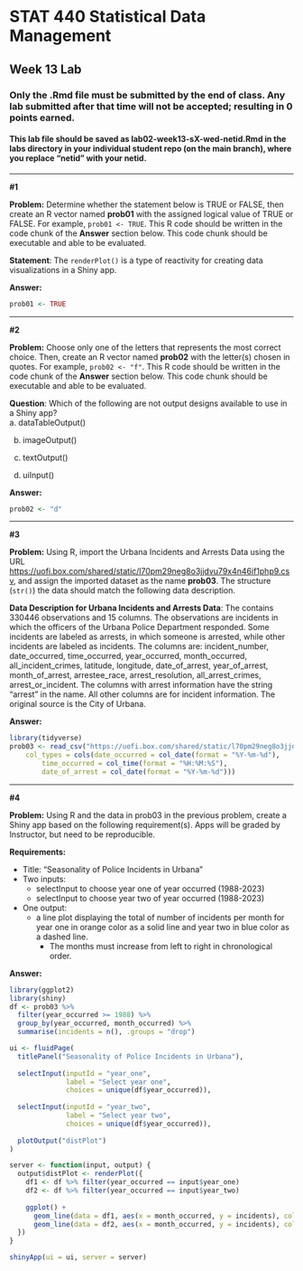 # STAT 440 Statistical Data Management

## Week 13 Lab

### Only the .Rmd file must be submitted by the end of class. Any lab submitted after that time will not be accepted; resulting in 0 points earned.

#### This lab file should be saved as lab02-week13-sX-wed-netid.Rmd in the labs directory in your individual student repo (on the main branch), where you replace "netid" with your netid.

------------------------------------------------------------------------

**#1**

**Problem:** Determine whether the statement below is TRUE or FALSE, then create an R vector named **prob01** with the assigned logical value of TRUE or FALSE. For example, `prob01 <- TRUE`. This R code should be written in the code chunk of the **Answer** section below. This code chunk should be executable and able to be evaluated.

**Statement**: The `renderPlot()` is a type of reactivity for creating data visualizations in a Shiny app.

**Answer:**

```r
prob01 <- TRUE
```

------------------------------------------------------------------------

**#2**

**Problem:** Choose only one of the letters that represents the most correct choice. Then, create an R vector named **prob02** with the letter(s) chosen in quotes. For example, `prob02 <- "f"`. This R code should be written in the code chunk of the **Answer** section below. This code chunk should be executable and able to be evaluated.

**Question**: Which of the following are not output designs available to use in a Shiny app?\
a. dataTableOutput()

b.  imageOutput()

c.  textOutput()

d.  uiInput()

**Answer:**

```r
prob02 <- "d"

```

------------------------------------------------------------------------

**#3**

**Problem:** Using R, import the Urbana Incidents and Arrests Data using the URL <https://uofi.box.com/shared/static/l70pm29neg8o3jjdvu79x4n46if1php9.csv>, and assign the imported dataset as the name **prob03**. The structure (`str()`) the data should match the following data description.

**Data Description for Urbana Incidents and Arrests Data**: The contains 330446 observations and 15 columns. The observations are incidents in which the officers of the Urbana Police Department responded. Some incidents are labeled as arrests, in which someone is arrested, while other incidents are labeled as incidents. The columns are: incident_number, date_occurred, time_occurred, year_occurred, month_occurred, all_incident_crimes, latitude, longitude, date_of_arrest, year_of_arrest, month_of_arrest, arrestee_race, arrest_resolution, all_arrest_crimes, arrest_or_incident. The columns with arrest information have the string "arrest" in the name. All other columns are for incident information. The original source is the City of Urbana.

**Answer:**

```r
library(tidyverse)
prob03 <- read_csv("https://uofi.box.com/shared/static/l70pm29neg8o3jjdvu79x4n46if1php9.csv", 
    col_types = cols(date_occurred = col_date(format = "%Y-%m-%d"), 
        time_occurred = col_time(format = "%H:%M:%S"), 
        date_of_arrest = col_date(format = "%Y-%m-%d")))
```

------------------------------------------------------------------------

**#4**

**Problem:** Using R and the data in prob03 in the previous problem, create a Shiny app based on the following requirement(s). Apps will be graded by Instructor, but need to be reproducible.

**Requirements:**

-   Title: "Seasonality of Police Incidents in Urbana"
-   Two inputs:
    -   selectInput to choose year one of year occurred (1988-2023)
    -   selectInput to choose year two of year occurred (1988-2023)
-   One output:
    -   a line plot displaying the total of number of incidents per month for year one in orange color as a solid line and year two in blue color as a dashed line.
        -   The months must increase from left to right in chronological order.

**Answer:**

```r
library(ggplot2)
library(shiny)
df <- prob03 %>%
  filter(year_occurred >= 1988) %>%
  group_by(year_occurred, month_occurred) %>%
  summarise(incidents = n(), .groups = "drop")

ui <- fluidPage(
  titlePanel("Seasonality of Police Incidents in Urbana"),
  
  selectInput(inputId = "year_one",
              label = "Select year one",
              choices = unique(df$year_occurred)),
  
  selectInput(inputId = "year_two",
              label = "Select year two",
              choices = unique(df$year_occurred)),
  
  plotOutput("distPlot")
)

server <- function(input, output) {
  output$distPlot <- renderPlot({
    df1 <- df %>% filter(year_occurred == input$year_one)
    df2 <- df %>% filter(year_occurred == input$year_two)
    
    ggplot() +
      geom_line(data = df1, aes(x = month_occurred, y = incidents), color = "orange") +
      geom_line(data = df2, aes(x = month_occurred, y = incidents), color = "blue") 
  })
}

shinyApp(ui = ui, server = server)

```
